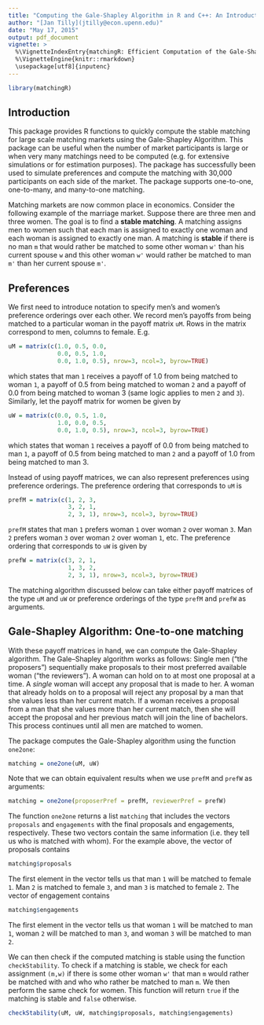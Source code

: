 ```yaml
---
title: "Computing the Gale-Shapley Algorithm in R and C++: An Introduction to matchingR"
author: "[Jan Tilly](jtilly@econ.upenn.edu)"
date: "May 17, 2015"
output: pdf_document
vignette: >
  %\VignetteIndexEntry{matchingR: Efficient Computation of the Gale-Shapley Algorithm in R and C++}
  %\VignetteEngine{knitr::rmarkdown}
  \usepackage[utf8]{inputenc}
---
```


```r
library(matchingR)
```

## Introduction

This package provides R functions to quickly compute the stable matching for large scale matching markets using the Gale-Shapley Algorithm. This package can be useful when the number of market participants is large or when very many matchings need to be computed (e.g. for extensive simulations or for estimation purposes). The package has successfully been used to simulate preferences and compute the matching with 30,000 participants on each side of the market. The package supports one-to-one, one-to-many, and many-to-one matching.  

Matching markets are now common place in economics. Consider the following example of the marriage market. Suppose there are three men and three women. The goal is to find a **stable matching**. A matching assigns men to women such that each man is assigned to exactly one woman and each woman is assigned to exactly one man. A matching is **stable** if there is no man `m` that would rather be matched to some other woman `w'` than his current spouse `w` and this other woman `w'` would rather be matched to man `m'` than her current spouse `m'`.

## Preferences

We first need to introduce notation to specify men's and women's preference orderings over each other. We record men's payoffs from being matched to a particular woman in the payoff matrix `uM`. Rows in the matrix correspond to men, columns to female. E.g.
```r
uM = matrix(c(1.0, 0.5, 0.0,
              0.0, 0.5, 1.0,
              0.0, 1.0, 0.5), nrow=3, ncol=3, byrow=TRUE)
```
which states that man `1` receives a payoff of $1.0$ from being matched to woman `1`, a payoff of $0.5$ from being matched to woman `2` and a payoff of $0.0$ from being matched to woman 3 (same logic applies to men `2` and `3`). Similarly, let the payoff matrix for women be given by
```r
uW = matrix(c(0.0, 0.5, 1.0,
              1.0, 0.0, 0.5,
              0.0, 1.0, 0.5), nrow=3, ncol=3, byrow=TRUE)
```
which states that woman `1` receives a payoff of $0.0$ from being matched to man `1`, a payoff of $0.5$ from being matched to man `2` and a payoff of $1.0$ from being matched to man 3.

Instead of using payoff matrices, we can also represent preferences using preference orderings. The preference ordering that corresponds to `uM` is
```r
prefM = matrix(c(1, 2, 3,
                 3, 2, 1,
                 2, 3, 1), nrow=3, ncol=3, byrow=TRUE)
```
`prefM` states that man `1` prefers woman `1` over woman `2` over woman `3`. Man `2` prefers woman `3` over woman `2` over woman `1`, etc. The preference ordering that corresponds to `uW` is given by
```r
prefW = matrix(c(3, 2, 1,
                 1, 3, 2,
                 2, 3, 1), nrow=3, ncol=3, byrow=TRUE)
```
The matching algorithm discussed below can take either payoff matrices of the type `uM` and `uW` or preference orderings of the type `prefM` and `prefW` as arguments.

## Gale-Shapley Algorithm: One-to-one matching

With these payoff matrices in hand, we can compute the Gale-Shapley algorithm. The Gale–Shapley algorithm works as follows: Single men ("the proposers") sequentially make proposals to their most preferred available woman ("the reviewers"). A woman can hold on to at most one proposal at a time. A *single* woman will accept any proposal that is made to her. A woman that already holds on to a proposal will reject any proposal by a man that she values less than her current match. If a woman receives a proposal from a man that she values more than her current match, then she will accept the proposal and her previous match will join the line of bachelors. This process continues until all men are matched to women. 

The package computes the Gale-Shapley algorithm using the function `one2one`:
```r
matching = one2one(uM, uW)
```
Note that we can obtain equivalent results when we use `prefM` and `prefW` as arguments:
```r
matching = one2one(proposerPref = prefM, reviewerPref = prefW)
```
The function `one2one` returns a list `matching` that includes the vectors `proposals` and `engagements` with the final proposals and engagements, respectively. These two vectors contain the same information (i.e. they tell us who is matched with whom). For the example above, the vector of proposals contains
```r
matching$proposals
```
The first element in the vector tells us that man `1` will be matched to female `1`. Man `2` is matched to female `3`, and man `3` is matched to female `2`. The vector of engagement contains 
```r
matching$engagements
```
The first element in the vector tells us that woman `1` will be matched to man `1`, woman `2` will be matched to man `3`, and woman `3` will be matched to man `2`.

We can then check if the computed matching is stable using the function `checkStability`. To check if a matching is stable, we check for each assignment `(m,w)` if there is some other woman `w'` that man `m` would rather be matched with and who who rather be matched to man `m`. We then perform the same check for women. This function will return `true` if the matching is stable and `false` otherwise.
```r
checkStability(uM, uW, matching$proposals, matching$engagements)
```
